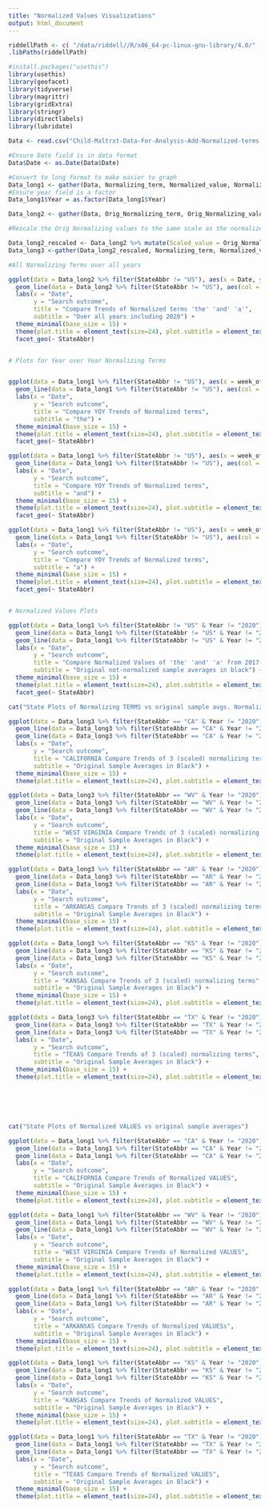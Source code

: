 ```yaml
---
title: "Normalized Values Visualizations"
output: html_document
---
```


```r
riddellPath <- c( "/data/riddell//R/x86_64-pc-linux-gnu-library/4.0/" , .libPaths() )
.libPaths(riddellPath)

#install.packages("usethis")
library(usethis)
library(geofacet) 
library(tidyverse)
library(magrittr)
library(gridExtra)
library(stringr)
library(directlabels)
library(lubridate)
```


```r

Data <- read.csv("Child-Maltrxt-Data-For-Analysis-Add-Normalized-terms.csv", header = TRUE, sep = ",")

#Ensure Date field is in data format
Data$Date <- as.Date(Data$Date)

#Convert to long format to make easier to graph
Data_long1 <- gather(Data, Normalizing_term, Normalized_value, Normalized_avg_the, Normalized_avg_and, Normalized_avg_a, factor_key=TRUE)
#Ensure year field is a factor
Data_long1$Year = as.factor(Data_long1$Year) 

Data_long2 <- gather(Data, Orig_Normalizing_term, Orig_Normalizing_value, Orig_the_value, Orig_and_value, Orig_a_value, factor_key=TRUE)

#Rescale the Orig Normalizing values to the same scale as the normalized values and combine into dataframe

Data_long2_rescaled <- Data_long2 %>% mutate(Scaled_value = Orig_Normalizing_value/1000)
Data_long3 <-gather(Data_long2_rescaled, Normalizing_term, Normalized_value, Normalized_avg_the, Normalized_avg_and, Normalized_avg_a, factor_key=TRUE)
```


```r

#All Normalizing Terms over all years

ggplot(data = Data_long2 %>% filter(StateAbbr != "US"), aes(x = Date, y = Orig_Normalizing_value)) +
  geom_line(data = Data_long2 %>% filter(StateAbbr != "US"), aes(col = Orig_Normalizing_term)) +
  labs(x = "Date", 
       y = "Search outcome",
       title = "Compare Trends of Normalized terms 'the' 'and' 'a'",
       subtitle = "Over all years including 2020") +
  theme_minimal(base_size = 15) +
  theme(plot.title = element_text(size=24), plot.subtitle = element_text(size=18)) +
  facet_geo(~ StateAbbr) 


# Plots for Year over Year Normalizing Terms


ggplot(data = Data_long1 %>% filter(StateAbbr != "US"), aes(x = week_of_year, y = Orig_the_value)) +
  geom_line(data = Data_long1 %>% filter(StateAbbr != "US"), aes(col = Year)) +
  labs(x = "Date", 
       y = "Search outcome",
       title = "Compare YOY Trends of Normalized terms",
       subtitle = "the") +
  theme_minimal(base_size = 15) +
  theme(plot.title = element_text(size=24), plot.subtitle = element_text(size=24)) +
  facet_geo(~ StateAbbr) 

ggplot(data = Data_long1 %>% filter(StateAbbr != "US"), aes(x = week_of_year, y = Orig_and_value)) +
  geom_line(data = Data_long1 %>% filter(StateAbbr != "US"), aes(col = Year)) +
  labs(x = "Date", 
       y = "Search outcome",
       title = "Compare YOY Trends of Normalized terms",
       subtitle = "and") +
  theme_minimal(base_size = 15) +
  theme(plot.title = element_text(size=24), plot.subtitle = element_text(size=24)) +
  facet_geo(~ StateAbbr) 

ggplot(data = Data_long1 %>% filter(StateAbbr != "US"), aes(x = week_of_year, y = Orig_a_value)) +
  geom_line(data = Data_long1 %>% filter(StateAbbr != "US"), aes(col = Year)) +
  labs(x = "Date", 
       y = "Search outcome",
       title = "Compare YOY Trends of Normalized terms",
       subtitle = "a") +
  theme_minimal(base_size = 15) +
  theme(plot.title = element_text(size=24), plot.subtitle = element_text(size=24)) +
  facet_geo(~ StateAbbr) 


# Normalized Values Plots

ggplot(data = Data_long1 %>% filter(StateAbbr != "US" & Year != "2020"), aes(x = Date, y = Normalized_value)) +
  geom_line(data = Data_long1 %>% filter(StateAbbr != "US" & Year != "2020"), aes(col = Normalizing_term)) +
  geom_line(data = Data_long1 %>% filter(StateAbbr != "US" & Year != "2020"), color = "black", aes(y = Orig_Avg)) +
  labs(x = "Date", 
       y = "Search outcome",
       title = "Compare Normalized Values of 'the' 'and' 'a' from 2017-2019",
       subtitle = "Original not-normalized sample averages in black") +
  theme_minimal(base_size = 15) +
  theme(plot.title = element_text(size=24), plot.subtitle = element_text(size=18)) +
  facet_geo(~ StateAbbr) 

```



```r

cat("State Plots of Normalizing TERMS vs original sample avgs. Normalizing terms have been scaled by a factor of 1000 to fit on the graph")

ggplot(data = Data_long3 %>% filter(StateAbbr == "CA" & Year != "2020"), aes(x = Date, y = Scaled_value)) +
  geom_line(data = Data_long3 %>% filter(StateAbbr == "CA" & Year != "2020"), aes(col = Orig_Normalizing_term)) +
  geom_line(data = Data_long3 %>% filter(StateAbbr == "CA" & Year != "2020"), color = "black", aes(y = Orig_Avg)) +
  labs(x = "Date", 
       y = "Search outcome",
       title = "CALIFORNIA Compare Trends of 3 (scaled) normalizing terms",
       subtitle = "Original Sample Averages in Black") +
  theme_minimal(base_size = 15) +
  theme(plot.title = element_text(size=24), plot.subtitle = element_text(size=20))

ggplot(data = Data_long3 %>% filter(StateAbbr == "WV" & Year != "2020"), aes(x = Date, y = Scaled_value)) +
  geom_line(data = Data_long3 %>% filter(StateAbbr == "WV" & Year != "2020"), aes(col = Orig_Normalizing_term)) +
  geom_line(data = Data_long3 %>% filter(StateAbbr == "WV" & Year != "2020"), color = "black", aes(y = Orig_Avg)) +
  labs(x = "Date", 
       y = "Search outcome",
       title = "WEST VIRGINIA Compare Trends of 3 (scaled) normalizing terms",
       subtitle = "Original Sample Averages in Black") +
  theme_minimal(base_size = 15) +
  theme(plot.title = element_text(size=24), plot.subtitle = element_text(size=20))

ggplot(data = Data_long3 %>% filter(StateAbbr == "AR" & Year != "2020"), aes(x = Date, y = Scaled_value)) +
  geom_line(data = Data_long3 %>% filter(StateAbbr == "AR" & Year != "2020"), aes(col = Orig_Normalizing_term)) +
  geom_line(data = Data_long3 %>% filter(StateAbbr == "AR" & Year != "2020"), color = "black", aes(y = Orig_Avg)) +
  labs(x = "Date", 
       y = "Search outcome",
       title = "ARKANSAS Compare Trends of 3 (scaled) normalizing terms",
       subtitle = "Original Sample Averages in Black") +
  theme_minimal(base_size = 15) +
  theme(plot.title = element_text(size=24), plot.subtitle = element_text(size=20))

ggplot(data = Data_long3 %>% filter(StateAbbr == "KS" & Year != "2020"), aes(x = Date, y = Scaled_value)) +
  geom_line(data = Data_long3 %>% filter(StateAbbr == "KS" & Year != "2020"), aes(col = Orig_Normalizing_term)) +
  geom_line(data = Data_long3 %>% filter(StateAbbr == "KS" & Year != "2020"), color = "black", aes(y = Orig_Avg)) +
  labs(x = "Date", 
       y = "Search outcome",
       title = "KANSAS Compare Trends of 3 (scaled) normalizing terms",
       subtitle = "Original Sample Averages in Black") +
  theme_minimal(base_size = 15) +
  theme(plot.title = element_text(size=24), plot.subtitle = element_text(size=20))

ggplot(data = Data_long3 %>% filter(StateAbbr == "TX" & Year != "2020"), aes(x = Date, y = Scaled_value)) +
  geom_line(data = Data_long3 %>% filter(StateAbbr == "TX" & Year != "2020"), aes(col = Orig_Normalizing_term)) +
  geom_line(data = Data_long3 %>% filter(StateAbbr == "TX" & Year != "2020"), color = "black", aes(y = Orig_Avg)) +
  labs(x = "Date", 
       y = "Search outcome",
       title = "TEXAS Compare Trends of 3 (scaled) normalizing terms",
       subtitle = "Original Sample Averages in Black") +
  theme_minimal(base_size = 15) +
  theme(plot.title = element_text(size=24), plot.subtitle = element_text(size=20))






cat("State Plots of Normalized VALUES vs original sample averages")

ggplot(data = Data_long1 %>% filter(StateAbbr == "CA" & Year != "2020"), aes(x = Date, y = Normalized_value)) +
  geom_line(data = Data_long1 %>% filter(StateAbbr == "CA" & Year != "2020"), aes(col = Normalizing_term)) +
  geom_line(data = Data_long1 %>% filter(StateAbbr == "CA" & Year != "2020"), color = "black", aes(y = Orig_Avg)) +
  labs(x = "Date", 
       y = "Search outcome",
       title = "CALIFORNIA Compare Trends of Normalized VALUES",
       subtitle = "Original Sample Averages in Black") +
  theme_minimal(base_size = 15) +
  theme(plot.title = element_text(size=24), plot.subtitle = element_text(size=20))

ggplot(data = Data_long1 %>% filter(StateAbbr == "WV" & Year != "2020"), aes(x = Date, y = Normalized_value)) +
  geom_line(data = Data_long1 %>% filter(StateAbbr == "WV" & Year != "2020"), aes(col = Normalizing_term)) +
  geom_line(data = Data_long1 %>% filter(StateAbbr == "WV" & Year != "2020"), color = "black", aes(y = Orig_Avg)) +
  labs(x = "Date", 
       y = "Search outcome",
       title = "WEST VIRGINIA Compare Trends of Normalized VALUES",
       subtitle = "Original Sample Averages in Black") +
  theme_minimal(base_size = 15) +
  theme(plot.title = element_text(size=24), plot.subtitle = element_text(size=20))

ggplot(data = Data_long1 %>% filter(StateAbbr == "AR" & Year != "2020"), aes(x = Date, y = Normalized_value)) +
  geom_line(data = Data_long1 %>% filter(StateAbbr == "AR" & Year != "2020"), aes(col = Normalizing_term)) +
  geom_line(data = Data_long1 %>% filter(StateAbbr == "AR" & Year != "2020"), color = "black", aes(y = Orig_Avg)) +
  labs(x = "Date", 
       y = "Search outcome",
       title = "ARKANSAS Compare Trends of Normalized VALUESs",
       subtitle = "Original Sample Averages in Black") +
  theme_minimal(base_size = 15) +
  theme(plot.title = element_text(size=24), plot.subtitle = element_text(size=20))

ggplot(data = Data_long1 %>% filter(StateAbbr == "KS" & Year != "2020"), aes(x = Date, y = Normalized_value)) +
  geom_line(data = Data_long1 %>% filter(StateAbbr == "KS" & Year != "2020"), aes(col = Normalizing_term)) +
  geom_line(data = Data_long1 %>% filter(StateAbbr == "KS" & Year != "2020"), color = "black", aes(y = Orig_Avg)) +
  labs(x = "Date", 
       y = "Search outcome",
       title = "KANSAS Compare Trends of Normalized VALUES",
       subtitle = "Original Sample Averages in Black") +
  theme_minimal(base_size = 15) +
  theme(plot.title = element_text(size=24), plot.subtitle = element_text(size=20))

ggplot(data = Data_long1 %>% filter(StateAbbr == "TX" & Year != "2020"), aes(x = Date, y = Normalized_value)) +
  geom_line(data = Data_long1 %>% filter(StateAbbr == "TX" & Year != "2020"), aes(col = Normalizing_term)) +
  geom_line(data = Data_long1 %>% filter(StateAbbr == "TX" & Year != "2020"), color = "black", aes(y = Orig_Avg)) +
  labs(x = "Date", 
       y = "Search outcome",
       title = "TEXAS Compare Trends of Normalized VALUES",
       subtitle = "Original Sample Averages in Black") +
  theme_minimal(base_size = 15) +
  theme(plot.title = element_text(size=24), plot.subtitle = element_text(size=20))
```


